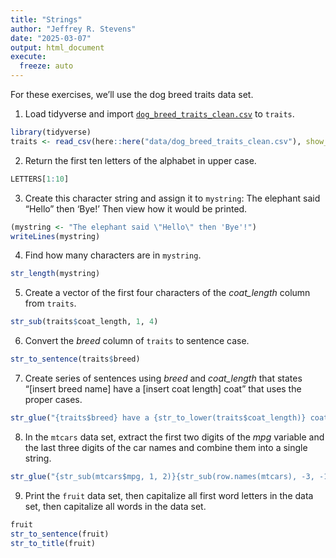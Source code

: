 ```yaml
---
title: "Strings"
author: "Jeffrey R. Stevens"
date: "2025-03-07"
output: html_document
execute:
  freeze: auto
---
```


For these exercises, we'll use the dog breed traits data set. 

1. Load tidyverse and import [`dog_breed_traits_clean.csv`](https://jeffreyrstevens.github.io/dpavir2025/data/dog_breed_traits_clean.csv) to `traits`.

```r
library(tidyverse)
traits <- read_csv(here::here("data/dog_breed_traits_clean.csv"), show_col_types = FALSE)
```


2. Return the first ten letters of the alphabet in upper case.

```r
LETTERS[1:10]
```


3. Create this character string and assign it to `mystring`: The elephant said "Hello" then 'Bye!'  Then view how it would be printed.

```r
(mystring <- "The elephant said \"Hello\" then 'Bye'!")
writeLines(mystring)
```


4. Find how many characters are in `mystring`.

```r
str_length(mystring)
```


5. Create a vector of the first four characters of the _coat_length_ column from `traits`.

```r
str_sub(traits$coat_length, 1, 4)
```


6. Convert the _breed_ column of `traits` to sentence case.

```r
str_to_sentence(traits$breed)
```


7. Create series of sentences using _breed_ and _coat_length_ that states "[insert breed name] have a [insert coat length] coat" that uses the proper cases.

```r
str_glue("{traits$breed} have a {str_to_lower(traits$coat_length)} coat")
```


8. In the `mtcars` data set, extract the first two digits of the _mpg_ variable and the last three digits of the car names and combine them into a single string.
```r
str_glue("{str_sub(mtcars$mpg, 1, 2)}{str_sub(row.names(mtcars), -3, -1)}")

```


9. Print the `fruit` data set, then capitalize all first word letters in the data set, then capitalize all words in the data set.
```r
fruit
str_to_sentence(fruit)
str_to_title(fruit)
```

